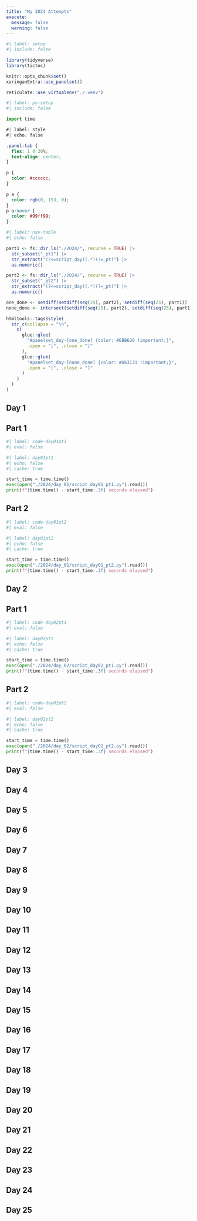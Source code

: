 ```yaml
---
title: "My 2024 Attempts"
execute:
  message: false
  warning: false
---
```


```r
#| label: setup
#| include: false

library(tidyverse)
library(tictoc)

knitr::opts_chunk$set()
xaringanExtra::use_panelset()

reticulate::use_virtualenv("./.venv")
```

```python
#| label: py-setup
#| include: false

import time
```


```css
#| label: style
#| echo: false

.panel-tab {
  flex: 1 0 20%;
  text-align: center;
}

p {
  color: #cccccc;
}

p a {
  color: rgb(0, 153, 0);
}
p a:hover {
  color: #99ff99;
}
```

```r
#| label: nav-table
#| echo: false

part1 <- fs::dir_ls("./2024/", recurse = TRUE) |>
  str_subset("_pt1") |>
  str_extract("(?<=script_day)(.*)(?=_pt)") |>
  as.numeric()

part2 <- fs::dir_ls("./2024/", recurse = TRUE) |>
  str_subset("_pt2") |>
  str_extract("(?<=script_day)(.*)(?=_pt)") |>
  as.numeric()

one_done <- setdiff(setdiff(seq(25), part2), setdiff(seq(25), part1))
none_done <- intersect(setdiff(seq(25), part2), setdiff(seq(25), part1))

htmltools::tags$style(
  str_c(collapse = "\n",
    c(
      glue::glue(
        "#panelset_day-[one_done] {color: #EBB626 !important;}",
        .open = "[", .close = "]"
      ),
      glue::glue(
        "#panelset_day-[none_done] {color: #D63131 !important;}",
        .open = "[", .close = "]"
      )
    )
  )
)
```

:::: {.panelset}

::: {.panel}

# Day 1 {.panel-name}

## Part 1

```python
#| label: code-day01pt1
#| eval: false
```

```python
#| label: day01pt1
#| echo: false
#| cache: true

start_time = time.time()
exec(open("./2024/day_01/script_day01_pt1.py").read())
print(f"{time.time() - start_time:.3f} seconds elapsed")
```

## Part 2

```python
#| label: code-day01pt2
#| eval: false
```

```python
#| label: day01pt2
#| echo: false
#| cache: true

start_time = time.time()
exec(open("./2024/day_01/script_day01_pt2.py").read())
print(f"{time.time() - start_time:.3f} seconds elapsed")
```

:::

::: {.panel}

# Day 2 {.panel-name}


## Part 1

```python
#| label: code-day02pt1
#| eval: false
```

```python
#| label: day02pt1
#| echo: false
#| cache: true

start_time = time.time()
exec(open("./2024/day_02/script_day02_pt1.py").read())
print(f"{time.time() - start_time:.3f} seconds elapsed")
```

## Part 2

```python
#| label: code-day02pt2
#| eval: false
```

```python
#| label: day02pt2
#| echo: false
#| cache: true

start_time = time.time()
exec(open("./2024/day_02/script_day02_pt2.py").read())
print(f"{time.time() - start_time:.3f} seconds elapsed")
```

:::

::: {.panel}

# Day 3 {.panel-name}

:::

::: {.panel}

# Day 4 {.panel-name}

:::

::: {.panel}

# Day 5 {.panel-name}

:::

::: {.panel}

# Day 6 {.panel-name}

:::

::: {.panel}

# Day 7 {.panel-name}

:::

::: {.panel}

# Day 8 {.panel-name}

:::

::: {.panel}

# Day 9 {.panel-name}

:::

::: {.panel}

# Day 10 {.panel-name}

:::

::: {.panel}

# Day 11 {.panel-name}

:::

::: {.panel}

# Day 12 {.panel-name}

:::

::: {.panel}

# Day 13 {.panel-name}

:::

::: {.panel}

# Day 14 {.panel-name}

:::

::: {.panel}

# Day 15 {.panel-name}

:::

::: {.panel}

# Day 16 {.panel-name}

:::

::: {.panel}

# Day 17 {.panel-name}

:::

::: {.panel}

# Day 18 {.panel-name}

:::

::: {.panel}

# Day 19 {.panel-name}

:::

::: {.panel}

# Day 20 {.panel-name}

:::

::: {.panel}

# Day 21 {.panel-name}

:::

::: {.panel}

# Day 22 {.panel-name}

:::

::: {.panel}

# Day 23 {.panel-name}

:::

::: {.panel}

# Day 24 {.panel-name}

:::

::: {.panel}

# Day 25 {.panel-name}

:::

::::
